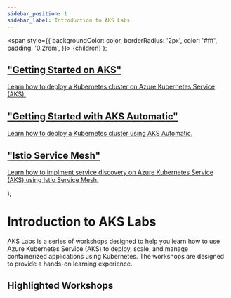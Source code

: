 ```yaml
---
sidebar_position: 1
sidebar_label: Introduction to AKS Labs
---
```


  <span
    style={{
      backgroundColor: color,
      borderRadius: '2px',
      color: '#fff',
      padding: '0.2rem',
    }}>
    {children}
  </span>
);

  <article className="margin-top--lg">
    <section className="row list">
        <article className="col col--6 margin-bottom--lg">
          <a className="card padding--lg cardContainer" 
          href="/docs/getting-started/getting-started-with-k8s-on-aks">
            <h2 className="text--truncate cardTitle" title="Getting Started on AKS">
           "Getting Started on AKS"
            </h2>
            <p className="cardDescription">
              Learn how to deploy a Kubernetes cluster on Azure Kubernetes Service (AKS). </p>
          </a>
        </article>
        <article className="col col--6 margin-bottom--lg">
          <a className="card padding--lg cardContainer" 
          href="/docs/getting-started/getting-started-with-aks-automatic">
            <h2 className="text--truncate cardTitle">
            "Getting Started with AKS Automatic"
            </h2>
            <p className="cardDescription">
              Learn how to deploy a Kubernetes cluster using AKS Automatic. </p>
          </a>
        </article>
        <article className="col col--6 margin-bottom--lg">
          <a className="card padding--lg cardContainer" 
          href="/docs/networking/istio-lab">
            <h2 className="text--truncate cardTitle">
            "Istio Service Mesh"
            </h2>
            <p className="cardDescription">
              Learn how to implment service discovery on Azure Kubernetes Service (AKS) using Istio Service Mesh. </p>
          </a>
        </article>
    </section>
  </article>
);

# Introduction to AKS Labs

AKS Labs is a series of workshops designed to help you learn how to use Azure Kubernetes Service (AKS) to deploy, scale, and manage containerized applications using Kubernetes. The workshops are designed to provide a hands-on learning experience.

## Highlighted Workshops

<HighlightedWorkshops />

